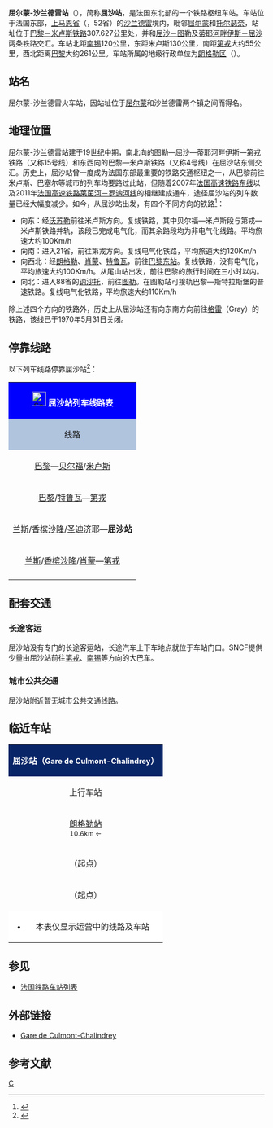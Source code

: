{{Infobox station
|symbol_right={{SNCF logo}}
|native_name=Gare de Culmont - Chalindrey
|native_name_lang=fr
|name=屈尔蒙-沙兰德雷站<br>（<span style="font-size:small">屈沙站</span>） 
|image=1024x768 2010 06 12 IMG 0363 SNCF CHALINDREY GARE.JPG
|caption=屈沙站的主站房
|borough={{FRA}}[[上马恩省|上马恩省]][[沙兰德雷|沙兰德雷]]
|address=
|coordinates={{coord|47|48|39|N|5|26|38|E|display=inline,title|scale:10000}}
|elevation=332
|architect=
|owned= {{SNCF logo}}
|opened=1858年2月22日
|closed=
|status=使用中
|operator= {{SNCF logo}}
|lines=[[巴黎－米卢斯铁路|巴黎－米卢斯铁路]]<br>{{link-fr|屈沙－图勒铁路|Ligne de Culmont - Chalindrey à Toul}}<br>{{link-fr|蒂耶河畔伊斯－屈沙铁路|Ligne d'Is-sur-Tille à Culmont - Chalindrey}}
|platforms=3
|tracks=5
|type=客运车站
|services=[[TGV|TGV]]<br>[[法国城际列车|Intercités]]<br>[[法国大区列车|TER]]
|passengers=71,831人次
|pass_year=2016年<ref>{{Cite web|url=https://ressources.data.sncf.com/explore/dataset/frequentation-gares/?sort=voyageurs_2014&q=culmont|title=Fréquentation en gares|accessdate=2018-01-26|author=SNCF|date=|language=fr|publisher=SNCF Open Data|archive-date=2018-01-26|archive-url=https://web.archive.org/web/20180126185428/https://ressources.data.sncf.com/explore/dataset/frequentation-gares/?sort=voyageurs_2014&q=culmont|dead-url=no}}</ref>
|pass_rank=c级
|other_services_collapsible=yes
|other_services={{Infobox|child=yes
|label1=CAR TER
|data1=
|label2=
|data2=
|label3=
|data3=
|label4=
|data4=
|label5=
|data5=
|label6=
|data6=
|label7=
|data7=
|label8=
|data8=
|label9=
|data9=
|label10=
|data10=
|label11=
|data11=}}
}}
'''屈尔蒙-沙兰德雷站'''（{{lang|fr|Gare de Culmont-Chalindrey}}），简称'''屈沙站'''，是法国东北部的一个铁路枢纽车站。车站位于法国东部，[[上马恩省|上马恩省]]（{{lang|ja|Haute Marne}}，52省）的[[沙兰德雷|沙兰德雷]]境内，毗邻[[屈尔蒙|屈尔蒙]]和[[托尔瑟奈|托尔瑟奈]]，站址位于[[巴黎－米卢斯铁路|巴黎－米卢斯铁路]]307.627公里处，并和[[屈尔蒙-沙兰德雷－图勒铁路|屈沙－图勒]]及[[蒂耶河畔伊斯－屈尔蒙-沙兰德雷铁路|蒂耶河畔伊斯－屈沙]]两条铁路交汇。车站北距[[南锡|南锡]]120公里，东距米卢斯130公里，南距[[第戎|第戎]]大约55公里，西北距离[[巴黎|巴黎]]大约261公里。车站所属的地级行政单位为[[朗格勒区|朗格勒区]]（{{lang|fr|Arrondissement de Langres}}）。

== 站名 ==
屈尔蒙-沙兰德雷火车站，因站址位于[[屈尔蒙|屈尔蒙]]和沙兰德雷两个镇之间而得名。

== 地理位置 ==
屈尔蒙-沙兰德雷站建于19世纪中期，南北向的图勒—屈沙—蒂耶河畔伊斯—第戎铁路（又称15号线）和东西向的巴黎—米卢斯铁路（又称4号线）在屈沙站东侧交汇。历史上，屈沙站曾一度成为法国东部最重要的铁路交通枢纽之一，从巴黎前往米卢斯、巴塞尔等城市的列车均要路过此站，但随着2007年[[法国高速铁路东线|法国高速铁路东线]]以及2011年[[法国高速铁路莱茵河－罗讷河线|法国高速铁路莱茵河－罗讷河线]]的相继建成通车，途径屈沙站的列车数量已经大幅度减少。如今，从屈沙站出发，有四个不同方向的铁路<ref>{{Cite book|title=Carte ferroviaire de la France|last=|first=|publisher=SNCF|year=2015|isbn=|location=|pages=}}</ref>：
* 向东：经[[沃苏勒|沃苏勒]]前往米卢斯方向。复线铁路，其中贝尔福—米卢斯段与第戎—米卢斯铁路并轨，该段已完成电气化，而其余路段均为非电气化线路。平均旅速大约100Km/h
* 向南：进入21省，前往第戎方向。复线电气化铁路，平均旅速大约120Km/h
* 向西北：经[[朗格勒|朗格勒]]、[[肖蒙|肖蒙]]、[[特鲁瓦|特鲁瓦]]，前往[[巴黎东站|巴黎东站]]。复线铁路，没有电气化，平均旅速大约100Km/h。从尾山站出发，前往巴黎的旅行时间在三小时以内。
* 向北：进入88省的[[讷沙托_(孚日省)|讷沙托]]，前往[[图勒_(默尔特-摩泽尔省)|图勒]]。在图勒站可接轨巴黎—斯特拉斯堡的普速铁路。复线电气化铁路，平均旅速大约110Km/h

除上述四个方向的铁路外，历史上从屈沙站还有向东南方向前往[[格雷_(上索恩省)|格雷]]（Gray）的铁路，该线已于1970年5月31日关闭。

== 停靠线路 ==
{{动态列表|最后更新时间：2016年4月22日。本章节内容仅供参考，不排除临时性的变更。欢迎修正和补充}}

以下列车线路停靠屈沙站<ref>{{Cite web|url=http://www.gares-sncf.com/fr/gare/frccy/culmont-chalindrey|title=GARE CULMONT-CHALINDREY|accessdate=2018-01-26|author=SNCF|date=|publisher=TER GRAND EST|archive-date=2018-01-27|archive-url=https://web.archive.org/web/20180127084119/https://www.gares-sncf.com/fr/gare/frccy/culmont-chalindrey|dead-url=no}}</ref>：

{| class="wikitable mw-collapsible" 
|colspan="5" style="background:#0000FF" align="center" |[[File:Sncf-logo.svg|28x28px]] <span style="color:#FFFFFF">'''屈沙站列车线路表'''</span>
|-
!style="background:#B0C4DE"| 线路
!style="background:#B0C4DE"|车种
!style="background:#B0C4DE"|上一站
!style="background:#B0C4DE"|下一站
!style="background:#B0C4DE"|大致运行频率{{noteTag|name=noteA}}
|-
|[[巴黎东站|巴黎]]—[[贝尔福站|贝尔福]]/[[米卢斯城站|米卢斯]]
| rowspan="4" align="center"|'''{{法国交通数据|ter|ges}}'''
|[[朗格勒站|朗格勒]]
|[[沃苏勒站|沃苏勒]]
|每天4趟左右
|-
|[[巴黎东站|巴黎]]/[[特鲁瓦站|特鲁瓦]]—[[第戎城站|第戎]]
|[[朗格勒站|朗格勒]]
|[[提勒河畔伊站|蒂耶河畔伊斯]]
|每天1趟
|-
|[[兰斯站|兰斯]]/[[香槟沙隆站|香槟沙隆]]/[[圣迪济耶站|圣迪济耶]]—'''屈沙站'''
|[[朗格勒站|朗格勒]]
|（终点）
|每天3趟左右
|-
|[[兰斯站|兰斯]]/[[香槟沙隆站|香槟沙隆]]/[[肖蒙站|肖蒙]]—[[第戎城站|第戎]]
|[[朗格勒站|朗格勒]]
|[[提勒河畔伊站|蒂耶河畔伊斯]]
|每天4趟左右
|-
|colspan="5" style="background:#FFFFFF"|{{noteFoot|1=
{{noteTag|name=noteA|1=在本栏中，往返1次为"1趟"；除特别标明外，其数据仅工作日有效，周末及节假日列车数量可能会减少}}
}}
|}

== 配套交通 ==

===长途客运===
屈沙站没有专门的长途客运站，长途汽车上下车地点就位于车站门口。SNCF提供少量由屈沙站前往[[第戎|第戎]]、[[南锡|南锡]]等方向的大巴车。

===城市公共交通===
屈沙站附近暂无城市公共交通线路。

==临近车站==

{|class="wikitable mw-collapsible" style="margin: 0 auto; width:42em;"
|colspan="3"  style="background:#082567" align="center"|<span style="color:#FFFFFF">'''屈沙站（<span style="font-size:11pt;">Gare de Culmont-Chalindrey</span>）'''</span>
|-
!上行车站
!线路
!下行车站
|-
|align="center" |[[朗格勒站|朗格勒站]] <br><span style="font-size:small">10.6km ←</span>
|align="center" |'''[[巴黎－米卢斯铁路|巴黎－米卢斯铁路]]'''
|align="center" |[[沃苏勒站|沃苏勒站]]<br><span style="font-size:small">→ 73.3km</span>
|-
|align="center" |（起点）
|align="center" |'''{{link-fr|屈沙－图勒铁路|Ligne de Culmont - Chalindrey à Toul}}'''
|align="center" |[[讷沙托站|讷沙托站]]<br><span style="font-size:small">→ 74.9km</span>
|-
|align="center" |（起点）
|align="center" |'''{{link-fr|蒂耶河畔伊斯－屈沙铁路|Ligne d'Is-sur-Tille à Culmont - Chalindrey}}'''
|align="center" |[[蒂耶河畔伊斯站|蒂耶河畔伊斯站]]<br><span style="font-size:small">→ 44km</span>
|-
|colspan="3" style="background:#FFFFFF"|
*本表仅显示运营中的线路及车站
|}

==参见==

* [[法国铁路车站列表|法国铁路车站列表]]

==外部链接==
*[http://www.lesgares.com/typologie/gare_typo.php?hist=1&req=BDX Gare de Culmont-Chalindrey] {{Wayback|url=http://www.lesgares.com/typologie/gare_typo.php?hist=1&req=BDX |date=20160403091654 }}
== 参考文献 ==
{{Reflist}}

{{法国主要火车站列表}}
[[Category:上馬恩省鐵路車站|C]]